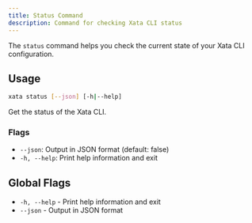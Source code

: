 ```yaml
---
title: Status Command
description: Command for checking Xata CLI status
---
```


The `status` command helps you check the current state of your Xata CLI configuration.

## Usage

```bash
xata status [--json] [-h|--help]
```

Get the status of the Xata CLI.

### Flags
- `--json`: Output in JSON format (default: false)
- `-h, --help`: Print help information and exit

## Global Flags

- `-h, --help` - Print help information and exit
- `--json` - Output in JSON format 